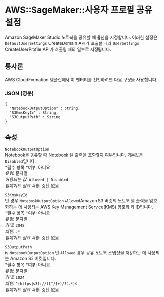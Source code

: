 # AWS::SageMaker::사용자 프로필 공유 설정

Amazon SageMaker Studio 노트북을 공유할 때 옵션을 지정합니다. 이러한 설정은 `DefaultUserSettings` CreateDomain API가 호출될 때와 `UserSettings` CreateUserProfile API가 호출될 때의 일부로 지정됩니다.

## 통사론

AWS CloudFormation 템플릿에서 이 엔터티를 선언하려면 다음 구문을 사용합니다.

### JSON (영문)

```
{
  "NotebookOutputOption" : String,
  "S3KmsKeyId" : String,
  "S3OutputPath" : String
}
```

## 속성

`NotebookOutputOption`  
Notebook을 공유할 때 Notebook 셀 출력을 포함할지 여부입니다. 기본값은 `Disabled`입니다.  
*필수 항목 *여부: 아니요  
_유형_: 문자열  
_허용되는 값_: `Allowed | Disabled`  
_업데이트 필요 사항_: 중단 없음

`S3KmsKeyId`  
인 경우 `NotebookOutputOption` `Allowed`Amazon S3 버킷의 노트북 셀 출력을 암호화하는 데 사용되는 AWS Key Management Service(KMS) 암호화 키 ID입니다.  
*필수 항목 *여부: 아니요  
_유형_: 문자열  
_최대_: `2048`  
_패턴_: `.*`  
_업데이트 필요 사항_: 중단 없음

`S3OutputPath`  
is `NotebookOutputOption` 인 `Allowed` 경우 공유 노트북 스냅샷을 저장하는 데 사용되는 Amazon S3 버킷입니다.  
*필수 항목 *여부: 아니요  
_유형_: 문자열  
_최대_: `1024`  
_패턴_: `^(https|s3)://([^/]+)/?(.*)$`  
_업데이트 필요 사항_: 중단 없음
